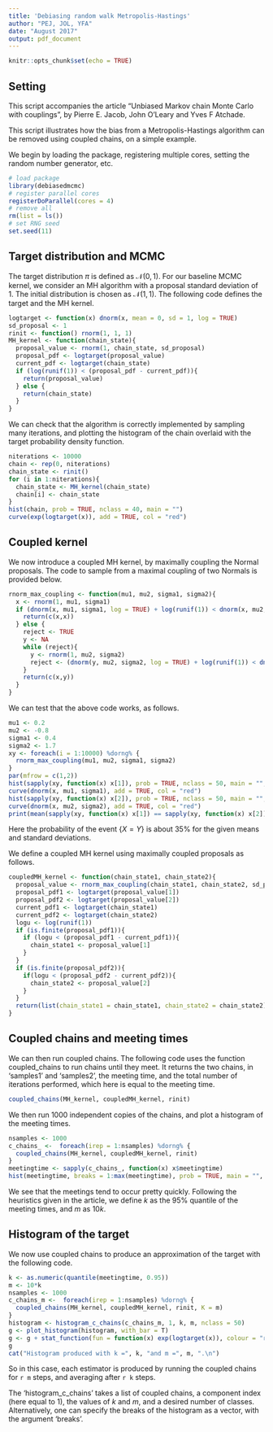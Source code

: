 ```yaml
---
title: 'Debiasing random walk Metropolis-Hastings'
author: "PEJ, JOL, YFA"
date: "August 2017"
output: pdf_document
---
```


```r
knitr::opts_chunk$set(echo = TRUE)
```

## Setting

This script accompanies the article "Unbiased Markov chain Monte Carlo with couplings", by Pierre E. Jacob, John O'Leary and Yves F Atchade.

This script illustrates how the bias from a Metropolis-Hastings algorithm can be removed
using coupled chains, on a simple example.

We begin by loading the package, registering multiple cores, setting the random number generator, etc.

```r
# load package
library(debiasedmcmc)
# register parallel cores
registerDoParallel(cores = 4)
# remove all
rm(list = ls())
# set RNG seed
set.seed(11)
```

## Target distribution and MCMC

The target distribution $\pi$ is defined as $\mathcal{N}(0,1)$. 
For our baseline MCMC kernel,
we consider an MH algorithm with a proposal standard deviation of $1$. 
The initial distribution is chosen as $\mathcal{N}(1,1)$.
The following code defines the target and the MH kernel.


```r
logtarget <- function(x) dnorm(x, mean = 0, sd = 1, log = TRUE)
sd_proposal <- 1
rinit <- function() rnorm(1, 1, 1)
MH_kernel <- function(chain_state){
  proposal_value <- rnorm(1, chain_state, sd_proposal)
  proposal_pdf <- logtarget(proposal_value)
  current_pdf <- logtarget(chain_state)
  if (log(runif(1)) < (proposal_pdf - current_pdf)){
    return(proposal_value)
  } else {
    return(chain_state)
  }
}
```

We can check that the algorithm is correctly implemented by sampling
many iterations, and plotting the histogram of the chain overlaid with the target
probability density function.

```r
niterations <- 10000
chain <- rep(0, niterations)
chain_state <- rinit()
for (i in 1:niterations){
  chain_state <- MH_kernel(chain_state)
  chain[i] <- chain_state
}
hist(chain, prob = TRUE, nclass = 40, main = "")
curve(exp(logtarget(x)), add = TRUE, col = "red")

```


## Coupled kernel

We now introduce a coupled MH kernel, by maximally coupling the Normal
proposals. The code to sample from a maximal coupling of two Normals is provided below.


```r
rnorm_max_coupling <- function(mu1, mu2, sigma1, sigma2){
  x <- rnorm(1, mu1, sigma1)
  if (dnorm(x, mu1, sigma1, log = TRUE) + log(runif(1)) < dnorm(x, mu2, sigma2, log = TRUE)){
    return(c(x,x))
  } else {
    reject <- TRUE
    y <- NA
    while (reject){
      y <- rnorm(1, mu2, sigma2)
      reject <- (dnorm(y, mu2, sigma2, log = TRUE) + log(runif(1)) < dnorm(y, mu1, sigma1, log = TRUE))
    }
    return(c(x,y))
  }
}
```

We can test that the above code works, as follows.

```r
mu1 <- 0.2
mu2 <- -0.8
sigma1 <- 0.4
sigma2 <- 1.7
xy <- foreach(i = 1:10000) %dorng% {
  rnorm_max_coupling(mu1, mu2, sigma1, sigma2)
}
par(mfrow = c(1,2))
hist(sapply(xy, function(x) x[1]), prob = TRUE, nclass = 50, main = "", xlab = "x")
curve(dnorm(x, mu1, sigma1), add = TRUE, col = "red")
hist(sapply(xy, function(x) x[2]), prob = TRUE, nclass = 50, main = "", xlab = "y")
curve(dnorm(x, mu2, sigma2), add = TRUE, col = "red")
print(mean(sapply(xy, function(x) x[1]) == sapply(xy, function(x) x[2])))
```

Here the probability of the event $\{X=Y\}$ is about $35\%$ for the given means and standard deviations.

We define a coupled MH kernel using maximally coupled proposals as follows.

```r
coupledMH_kernel <- function(chain_state1, chain_state2){
  proposal_value <- rnorm_max_coupling(chain_state1, chain_state2, sd_proposal, sd_proposal)
  proposal_pdf1 <- logtarget(proposal_value[1])
  proposal_pdf2 <- logtarget(proposal_value[2])
  current_pdf1 <- logtarget(chain_state1)
  current_pdf2 <- logtarget(chain_state2)
  logu <- log(runif(1))
  if (is.finite(proposal_pdf1)){
    if (logu < (proposal_pdf1 - current_pdf1)){
      chain_state1 <- proposal_value[1]
    }
  }
  if (is.finite(proposal_pdf2)){
    if(logu < (proposal_pdf2 - current_pdf2)){
      chain_state2 <- proposal_value[2]
    }
  }
  return(list(chain_state1 = chain_state1, chain_state2 = chain_state2))
}
```

## Coupled chains and meeting times

We can then run coupled chains. The following 
code uses the function coupled_chains to run chains until they meet.
It returns the two chains, in 'samples1' and 'samples2', the meeting time,
and the total number of iterations performed, which here is equal to the meeting time.

```r
coupled_chains(MH_kernel, coupledMH_kernel, rinit)
```

We then run $1000$ independent copies of the chains, and plot a histogram
of the meeting times.
```r
nsamples <- 1000
c_chains_ <-  foreach(irep = 1:nsamples) %dorng% {
  coupled_chains(MH_kernel, coupledMH_kernel, rinit)
}
meetingtime <- sapply(c_chains_, function(x) x$meetingtime)
hist(meetingtime, breaks = 1:max(meetingtime), prob = TRUE, main = "", xlab = "meeting times")
```

We see that the meetings tend to occur pretty quickly.
Following the heuristics given in the article, we define $k$ as the $95\%$ quantile of the meeting times, and $m$ as $10k$.

## Histogram of the target

We now use coupled chains to produce an approximation of the target with the following code.

```r
k <- as.numeric(quantile(meetingtime, 0.95))
m <- 10*k
nsamples <- 1000
c_chains_m <-  foreach(irep = 1:nsamples) %dorng% {
  coupled_chains(MH_kernel, coupledMH_kernel, rinit, K = m)
}
histogram <- histogram_c_chains(c_chains_m, 1, k, m, nclass = 50)
g <- plot_histogram(histogram, with_bar = T)
g <- g + stat_function(fun = function(x) exp(logtarget(x)), colour = "red", alpha = 1)
g
cat("Histogram produced with k =", k, "and m =", m, ".\n")
```

So in this case, each estimator is produced by running the coupled chains
for `r m` steps, and averaging after `r k` steps.

The 'histogram_c_chains' takes a list of coupled chains, 
a component index (here equal to $1$), the values of $k$ and $m$, 
and a desired number of classes. Alternatively, one can
specify the breaks of the histogram as a vector, with the argument 'breaks'.

